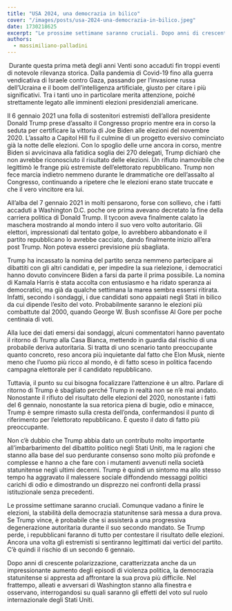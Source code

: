 ```yaml
---
title: "USA 2024, una democrazia in bilico"
cover: "/images/posts/usa-2024-una-democrazia-in-bilico.jpeg"
date: 1730218625
excerpt: "Le prossime settimane saranno cruciali. Dopo anni di crescente polarizzazione, la democrazia statunitense si appresta ad affrontare la sua prova più difficile."
authors:
  - massimiliano-palladini
---
```


﻿
Durante questa prima metà degli anni Venti sono accaduti fin troppi eventi di notevole rilevanza storica. Dalla pandemia di Covid-19 fino alla guerra vendicativa di Israele contro Gaza, passando per l’invasione russa dell’Ucraina e il boom dell’intelligenza artificiale, giusto per citare i più significativi. Tra i tanti uno in particolare merita attenzione, poiché strettamente legato alle imminenti elezioni presidenziali americane.

Il 6 gennaio 2021 una folla di sostenitori estremisti dell’allora presidente Donald Trump prese d’assalto il Congresso proprio mentre era in corso la seduta per certificare la vittoria di Joe Biden alle elezioni del novembre 2020. L’assalto a Capitol Hill fu il culmine di un progetto eversivo cominciato già la notte delle elezioni. Con lo spoglio delle urne ancora in corso, mentre Biden si avvicinava alla fatidica soglia dei 270 delegati, Trump dichiarò che non avrebbe riconosciuto il risultato delle elezioni. Un rifiuto inamovibile che legittimò le frange più estremiste dell’elettorato repubblicano. Trump non fece marcia indietro nemmeno durante le drammatiche ore dell’assalto al Congresso, continuando a ripetere che le elezioni erano state truccate e che il vero vincitore era lui.

All’alba del 7 gennaio 2021 in molti pensarono, forse con sollievo, che i fatti accaduti a Washington D.C. poche ore prima avevano decretato la fine della carriera politica di Donald Trump. Il tycoon aveva finalmente calato la maschera mostrando al mondo intero il suo vero volto autoritario. Gli elettori, impressionati dal tentato golpe, lo avrebbero abbandonato e il partito repubblicano lo avrebbe cacciato, dando finalmente inizio all’era post Trump. Non poteva esserci previsione più sbagliata.

Trump ha incassato la nomina del partito senza nemmeno partecipare ai dibattiti con gli altri candidati e, per impedire la sua rielezione, i democratici hanno dovuto convincere Biden a farsi da parte il prima possibile. La nomina di Kamala Harris è stata accolta con entusiasmo e ha ridato speranza ai democratici, ma già da qualche settimana la marea sembra essersi ritirata. Infatti, secondo i sondaggi, i due candidati sono appaiati negli Stati in bilico da cui dipende l’esito del voto. Probabilmente saranno le elezioni più combattute dal 2000, quando George W. Bush sconfisse Al Gore per poche centinaia di voti.

Alla luce dei dati emersi dai sondaggi, alcuni commentatori hanno paventato il ritorno di Trump alla Casa Bianca, mettendo in guardia dal rischio di una probabile deriva autoritaria. Si tratta di uno scenario tanto preoccupante quanto concreto, reso ancora più inquietante dal fatto che Elon Musk, niente meno che l’uomo più ricco al mondo, è di fatto sceso in politica facendo campagna elettorale per il candidato repubblicano.

Tuttavia, il punto su cui bisogna focalizzare l’attenzione è un altro. Parlare di ritorno di Trump è sbagliato perché Trump in realtà non se n’è mai andato. Nonostante il rifiuto del risultato delle elezioni del 2020, nonostante i fatti del 6 gennaio, nonostante la sua retorica piena di bugie, odio e minacce, Trump è sempre rimasto sulla cresta dell’onda, confermandosi il punto di riferimento per l’elettorato repubblicano. È questo il dato di fatto più preoccupante.

Non c’è dubbio che Trump abbia dato un contributo molto importante all’imbarbarimento del dibattito politico negli Stati Uniti, ma le ragioni che stanno alla base del suo perdurante consenso sono molto più profonde e complesse e hanno a che fare con i mutamenti avvenuti nella società statunitense negli ultimi decenni. Trump è quindi un sintomo ma allo stesso tempo ha aggravato il malessere sociale diffondendo messaggi politici carichi di odio e dimostrando un disprezzo nei confronti della prassi istituzionale senza precedenti.

Le prossime settimane saranno cruciali. Comunque vadano a finire le elezioni, la stabilità della democrazia statunitense sarà messa a dura prova. Se Trump vince, è probabile che si assisterà a una progressiva degenerazione autoritaria durante il suo secondo mandato. Se Trump perde, i repubblicani faranno di tutto per contestare il risultato delle elezioni. Ancora una volta gli estremisti si sentiranno legittimati dai vertici del partito. C’è quindi il rischio di un secondo 6 gennaio.

Dopo anni di crescente polarizzazione, caratterizzata anche da un impressionante aumento degli episodi di violenza politica, la democrazia statunitense si appresta ad affrontare la sua prova più difficile. Nel frattempo, alleati e avversari di Washington stanno alla finestra e osservano, interrogandosi su quali saranno gli effetti del voto sul ruolo internazionale degli Stati Uniti.


